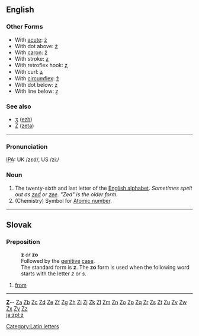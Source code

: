 == English ==

===Other Forms===
*With [[acute]]: [[ź]]
*With dot above: [[ż]]
*With [[caron]]: [[ž]]
*With stroke: [[ƶ]]
*With retroflex hook: [[ʐ]]
*With curl: [[ʑ]]
*With [[circumflex]]: [[ẑ]]
*With dot below: [[ẓ]]
*With line below: [[ẕ]]
===See also===
*[[ʒ]] ([[ezh]])
*[[Ζ]] ([[zeta]])
----

===Pronunciation===
[[IPA]]: UK /z&#603;d/, US /zi&#720;/

===Noun===

#The twenty-sixth and last letter of the [[Appendix:English alphabet|English alphabet]].  ''Sometimes spelt out as [[zed]] or [[zee]].  "Zed" is the older form.''
#(Chemistry) Symbol for [[Atomic number]].
----

== Slovak ==
=== Preposition ===
: '''z''' ''or'' '''zo'''
: Followed by the [[genitive]] [[case]].
: The standard form is '''z'''. The '''zo''' form is used when the following word starts with the letter ''z'' or ''s''.
# [[from]]
----
{{msg:indexletters1}} '''[http://wiktionary.org/w/wiki.phtml?title=Special:Allpages&from=Z Z] '''-- [http://wiktionary.org/w/wiki.phtml?title=Special:Allpages&from=Za Za] [http://wiktionary.org/w/wiki.phtml?title=Special:Allpages&from=Zb Zb] [http://wiktionary.org/w/wiki.phtml?title=Special:Allpages&from=Zc Zc] [http://wiktionary.org/w/wiki.phtml?title=Special:Allpages&from=Zd Zd] [http://wiktionary.org/w/wiki.phtml?title=Special:Allpages&from=Ze Ze] [http://wiktionary.org/w/wiki.phtml?title=Special:Allpages&from=Zf Zf] [http://wiktionary.org/w/wiki.phtml?title=Special:Allpages&from=Zg Zg] [http://wiktionary.org/w/wiki.phtml?title=Special:Allpages&from=Zh Zh] [http://wiktionary.org/w/wiki.phtml?title=Special:Allpages&from=Zi Zi] [http://wiktionary.org/w/wiki.phtml?title=Special:Allpages&from=Zj Zj] [http://wiktionary.org/w/wiki.phtml?title=Special:Allpages&from=Zk Zk] [http://wiktionary.org/w/wiki.phtml?title=Special:Allpages&from=Zl Zl] [http://wiktionary.org/w/wiki.phtml?title=Special:Allpages&from=Zm Zm] [http://wiktionary.org/w/wiki.phtml?title=Special:Allpages&from=Zn Zn] [http://wiktionary.org/w/wiki.phtml?title=Special:Allpages&from=Zo Zo] [http://wiktionary.org/w/wiki.phtml?title=Special:Allpages&from=Zp Zp] [http://wiktionary.org/w/wiki.phtml?title=Special:Allpages&from=Zq Zq] [http://wiktionary.org/w/wiki.phtml?title=Special:Allpages&from=Zr Zr] [http://wiktionary.org/w/wiki.phtml?title=Special:Allpages&from=Zs Zs] [http://wiktionary.org/w/wiki.phtml?title=Special:Allpages&from=Zt Zt] [http://wiktionary.org/w/wiki.phtml?title=Special:Allpages&from=Zu Zu] [http://wiktionary.org/w/wiki.phtml?title=Special:Allpages&from=Zv Zv] [http://wiktionary.org/w/wiki.phtml?title=Special:Allpages&from=Zw Zw] [http://wiktionary.org/w/wiki.phtml?title=Special:Allpages&from=Zx Zx] [http://wiktionary.org/w/wiki.phtml?title=Special:Allpages&from=Zy Zy] [http://wiktionary.org/w/wiki.phtml?title=Special:Allpages&from=Zz Zz] <br>
{{msg:indexletters2}}
[[Category:Latin letters]]
[[ja:z]][[pl:z]]